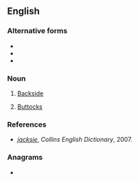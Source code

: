 ==English==

===Alternative forms===
* {{l|en|jacksie}}
* {{l|en|jaxie}}
* {{l|en|jaxy}}

===Noun===
{{en-noun|jacksies}}

# {{label|en|slang|British}} [[backside|Backside]]
# {{label|en|slang|British}} [[buttocks|Buttocks]]

===References===
* ''[http://dictionary.reverso.net/english-definitions/jacksie jacksie]'', ''Collins English Dictionary'', 2007.

===Anagrams===
* {{l|en|Y-jacks}}